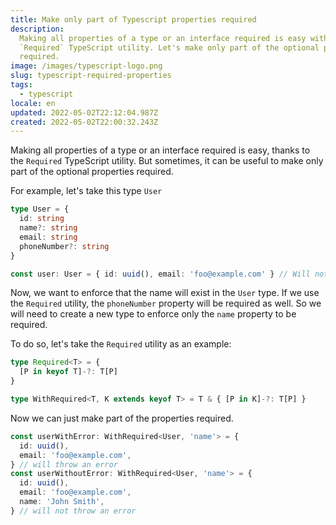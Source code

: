 ```yaml
---
title: Make only part of Typescript properties required
description:
  Making all properties of a type or an interface required is easy with the
  `Required` TypeScript utility. Let's make only part of the optional properties
  required.
image: /images/typescript-logo.png
slug: typescript-required-properties
tags:
  - typescript
locale: en
updated: 2022-05-02T22:12:04.987Z
created: 2022-05-02T22:00:32.243Z
---
```


Making all properties of a type or an interface required is easy, thanks to the `Required` TypeScript utility. But sometimes, it can be useful to make only part of the optional properties required.

For example, let's take this type `User`

```typescript
type User = {
  id: string
  name?: string
  email: string
  phoneNumber?: string
}

const user: User = { id: uuid(), email: 'foo@example.com' } // Will not throw any type error
```

Now, we want to enforce that the name will exist in the `User` type. If we use the `Required` utility, the `phoneNumber` property will be required as well. So we will need to create a new type to enforce only the `name` property to be required.

To do so, let's take the `Required` utility as an example:

```typescript
type Required<T> = {
  [P in keyof T]-?: T[P]
}

type WithRequired<T, K extends keyof T> = T & { [P in K]-?: T[P] }
```

Now we can just make part of the properties required.

```typescript
const userWithError: WithRequired<User, 'name'> = {
  id: uuid(),
  email: 'foo@example.com',
} // will throw an error
const userWithoutError: WithRequired<User, 'name'> = {
  id: uuid(),
  email: 'foo@example.com',
  name: 'John Smith',
} // will not throw an error
```
